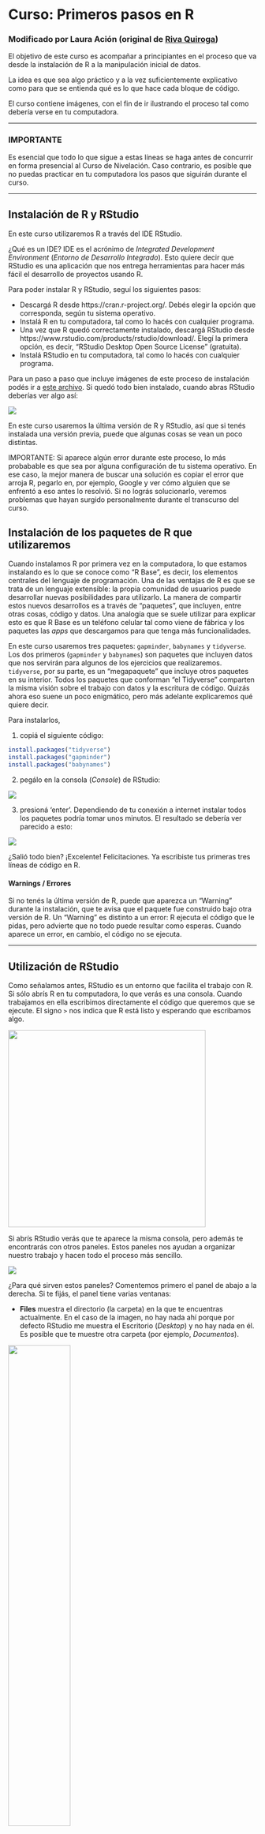 # Curso: Primeros pasos en R

### Modificado por Laura Ación (original de [Riva Quiroga](https://twitter.com/rivaquiroga))

El objetivo de este curso es acompañar a principiantes en el proceso que va desde la instalación de R a la manipulación inicial de datos. 

La idea es que sea algo práctico y a la vez suficientemente explicativo como para que se entienda qué es lo que hace cada bloque de código.

El curso contiene imágenes, con el fin de ir ilustrando el proceso tal como debería verse en tu computadora.

_________

### IMPORTANTE
Es esencial que todo lo que sigue a estas líneas se haga antes de concurrir en forma presencial al Curso de Nivelación. Caso contrario, es posible que no puedas practicar en tu computadora los pasos que siguirán durante el curso.

_________

## Instalación de R y RStudio

En este curso utilizaremos R a través del IDE RStudio. 

¿Qué es un IDE? IDE es el acrónimo de *Integrated Development Environment* (*Entorno de Desarrollo Integrado*). Esto quiere decir que RStudio es una aplicación que nos entrega herramientas para hacer más fácil el desarrollo de proyectos usando R.

Para poder instalar R y RStudio, seguí los siguientes pasos:

- Descargá R desde https://cran.r-project.org/. Debés elegir la opción que corresponda, según tu sistema operativo.
- Instalá R en tu computadora, tal como lo hacés con cualquier programa. 
- Una vez que R quedó correctamente instalado, descargá RStudio desde https://www.rstudio.com/products/rstudio/download/. Elegí la primera opción, es decir, "RStudio Desktop Open Source License" (gratuita). 
- Instalá RStudio en tu computadora, tal como lo hacés con cualquier programa. 

Para un paso a paso que incluye imágenes de este proceso de instalación podés ir a [este archivo](https://github.com/lauracion/R_Curso_de_Nivelacion/blob/master/Instalacion_R_RStudio.pdf). 
Si quedó todo bien instalado, cuando abras RStudio deberías ver algo así:

![](https://github.com/lauracion/R_Curso_de_Nivelacion/blob/master/images/rstudio.png)

En este curso usaremos la última versión de R y RStudio, así que si tenés instalada una versión previa, puede que algunas cosas se vean un poco distintas.

IMPORTANTE: Si aparece algún error durante este proceso, lo más probabable es que sea por alguna configuración de tu sistema operativo. En ese caso, la mejor manera de buscar una solución es copiar el error que arroja R, pegarlo en, por ejemplo, Google y ver cómo alguien que se enfrentó a eso antes lo resolvió. Si no lográs solucionarlo, veremos problemas que hayan surgido personalmente durante el transcurso del curso.

## Instalación de los paquetes de R que utilizaremos

Cuando instalamos R por primera vez en la computadora, lo que estamos instalando es lo que se conoce como "R Base", es decir, los elementos centrales del lenguaje de programación. Una de las ventajas de R es que se trata de un lenguaje extensible: la propia comunidad de usuarios puede desarrollar nuevas posibilidades para utilizarlo. La manera de compartir estos nuevos desarrollos es a través de "paquetes", que incluyen, entre otras cosas, código y datos. Una analogía que se suele utilizar para explicar esto es que R Base es un teléfono celular tal como viene de fábrica y los paquetes las _apps_ que descargamos para que tenga más funcionalidades. 

En este curso usaremos tres paquetes: `gapminder`, `babynames` y `tidyverse`. Los dos primeros (`gapminder` y `babynames`) son paquetes que incluyen datos que nos servirán para algunos de los ejercicios que realizaremos. `tidyverse`, por su parte, es un "megapaquete" que incluye otros paquetes en su interior. Todos los paquetes que conforman "el Tidyverse" comparten la misma visión sobre el trabajo con datos y la escritura de código. Quizás ahora eso suene un poco enigmático, pero más adelante explicaremos qué quiere decir. 

Para instalarlos, 

1. copiá el siguiente código:

```r
install.packages("tidyverse")
install.packages("gapminder")
install.packages("babynames")
```

2. pegálo en la consola (_Console_) de RStudio:

![](https://github.com/lauracion/R_Curso_de_Nivelacion/blob/master/images/install.packages.png)

3. presioná 'enter'. 
Dependiendo de tu conexión a internet instalar todos los paquetes podría tomar unos minutos. El resultado se debería ver parecido a esto:

![](https://github.com/lauracion/R_Curso_de_Nivelacion/blob/master/images/paquetes_instalados.png)

¿Salió todo bien? ¡Excelente! Felicitaciones. Ya escribiste tus primeras tres líneas de código en R.

#### Warnings / Errores
Si no tenés la última versión de R, puede que aparezca un "Warning" durante la instalación, que te avisa que el paquete fue construido bajo otra versión de R. Un "Warning" es distinto a un error: R ejecuta el código que le pidas, pero advierte que no todo puede resultar como esperas. Cuando aparece un error, en cambio, el código no se ejecuta. 

_________


## Utilización de RStudio

Como señalamos antes, RStudio es un entorno que facilita el trabajo con R. Si sólo abrís R en tu computadora, lo que verás es una consola. Cuando trabajamos en ella escribimos directamente el código que queremos que se ejecute. El signo `>` nos indica que R está listo y esperando que escribamos algo.

<a href="url"><img src="https://github.com/lauracion/R_Curso_de_Nivelacion/blob/master/images/r_consola.png" align="center" height="400"></a>

Si abrís RStudio verás que te aparece la misma consola, pero además te encontrarás con otros paneles. Estos paneles nos ayudan a organizar nuestro trabajo y hacen todo el proceso más sencillo. 

![](https://github.com/lauracion/R_Curso_de_Nivelacion/blob/master/images/rstudio.png)

¿Para qué sirven estos paneles? Comentemos primero el panel de abajo a la derecha. Si te fijás, el panel tiene varias ventanas: 

* __Files__ muestra el directorio (la carpeta) en la que te encuentras actualmente. En el caso de la imagen, no hay nada ahí porque por defecto RStudio me muestra el Escritorio (_Desktop_) y no hay nada en él. Es posible que te muestre otra carpeta (por ejemplo, _Documentos_). 

<a href="url"><img src="https://github.com/lauracion/R_Curso_de_Nivelacion/blob/master/images/rstudio_files.png" align="center" width="50%"></a>

* __Plots__ es el lugar donde aparecerán los gráficos que crees. No hicimos ninguno por ahora, así que este panel también está vacío. 

<a href="url"><img src="https://github.com/lauracion/R_Curso_de_Nivelacion/blob/master/images/rstudio_plots.png" align="center" width="50%"></a>

* __Packages__ muestra la lista de paquetes que tenés instalados en tu computadora. Si recorrés el panel verás que algunos tienen una marca a la izquierda. Eso quiere decir que el paquete está activo en ese momento (ya veremos cómo activar los paquetes que usaremos). Sólo los paquetes vinculados a R base se activan al abrir RStudio. 

<a href="url"><img src="https://github.com/lauracion/R_Curso_de_Nivelacion/blob/master/images/rstudio_packages.png" align="center" width="50%"></a>

* __Help__, como su nombre lo indica, es la pestaña en la que podemos encontrar ayuda. Si buscamos el nombre de un paquete o de una función, RStudio nos remitirá a la documentación asociada. 

<a href="url"><img src="https://github.com/lauracion/R_Curso_de_Nivelacion/blob/master/images/rstudio_help.png" align="center" width="50%"></a>

* __Viewer__ es el panel para ver contenido web generado por algún paquete de R (gráficos para la web o aplicaciones interactivas - sí, leiste bien, con RStudio se pueden hacer aplicaciones interactivas). Por el momento no lo utilizaremos. 

El panel de arriba a la derecha, por su parte, contiene el historial de funciones que ejecutamos (_History_). ¿Qué dice tu _History_? 

La opción para generar conexiones a bases de datos externas (_Connections_) y el _Environment_. Este último panel es muy importante y entender lo que nos muestra es fundamental para comprender cómo funciona R. 

<a href="url"><img src="https://github.com/lauracion/R_Curso_de_Nivelacion/blob/master/images/rstudio_globalenvironment.png" align="center" width="50%"></a>

Por ahora está vacío porque no hemos creado ninguna variable ni ningún otro objeto, pero cuando creemos alguno es aquí donde aparecerá. Volveremos a hablar sobre este panel cuando comenzemos a trabajar con datos. 

Hay un cuarto panel (que probablemente todavía no te aparece)  y que es el que utilizamos para escribir el código que queremos que R ejecute, es decir, el panel para nuestro _script_ (o secuencia de comandos). Para crear un nuevo script podemos:
* ir a File > New File > R Script
* ocupar el atajo de teclado `comando` + `shift` + `n` (Mac) o `control` + `shift` + `n` (Linux / Windows)
* o seleccionar la opción desde la barra superior de la ventana:

<a href="url"><img src="https://github.com/lauracion/R_Curso_de_Nivelacion/blob/master/images/nuevo_script.png" align="center" width="60%"></a>

¡Ahora ya están los cuatro paneles!

### Creación de un proyecto 

Una de las ventajas de RStudio es que permite crear "proyectos". Un proyecto es un espacio o contexto de trabajo asociado a una carpeta en particular, en la que se guardan nuestro(s) script(s), archivos de datos, etc. Cuando creamos un proyecto en RStudio, se crea un tipo especial de archivo que termina en .Rproj. Este archivo vincula todo lo que se encuentra dentro de esa carpeta. 

¿Por qué esto es útil? Si parte de nuestro script, por ejemplo, implica abrir un archivo que está en la carpeta de nuestro proyecto, no necesito indicar en mi código dónde se encuentra ese archivo en mi computadora. Lo que hará RStudio será buscarlo en el entorno/carpeta del proyecto. Si movemos la carpeta a otro lugar de nuestra computadora o la compartimos con otra persona, nuestro código seguirá funcionando, ya que el archivo .Rproj mantendrá todo unido. 

Si no creara un proyecto, tendría que indicar al inicio de mi script cuál es la ruta de la carpeta que ocuparé como espacio de trabajo. El problema de esa opción es que si muevo la carpeta o le cambio el nombre, tendría que volver a escribir la ruta para que todo funcione. Al crear un proyecto eso deja de ser una preocupación. 

Cuando uno no usa proyectos, es común ver que los scripts comienzan con la función `setwd("[ruta al directorio donde se encuentra el script]")`. Por ejemplo `setwd("C:\Laura\Stats")`.  Esta es una costumbre arraigada entre muchos expertos de R que usan R desde antes que existiera la posibilidad de usar poryectos dentro de RStudio (e incluso desde antes de que existiera RStudio). La práctica actual recomendada es trabajar usando proyectos.

¿Cómo crear un proyecto? Podés hacerlo desde el menú File > New Proyect. 

<a href="url"><img src="https://github.com/lauracion/R_Curso_de_Nivelacion/blob/master/images/rstudio_newproject1.png" align="center" width="50%"></a>

Lo primero que nos pregunta es si queremos crearlo en una carpeta nueva o en una ya existente. Elegiremos esta vez una carpeta nueva, así que seleccionaremos _New Directory_. 

<a href="url"><img src="https://github.com/lauracion/R_Curso_de_Nivelacion/blob/master/images/rstudio_newproject2.png" align="center" width="50%"></a>

La siguiente pregunta es qué tipo de proyecto queremos crear. En esta ocasión, elegiremos la primera: _New Project_.

<a href="url"><img src="https://github.com/lauracion/R_Curso_de_Nivelacion/blob/master/images/rstudio_newproject3.png" align="center" width="50%"></a>

Finalmente, le damos un nombre al proyecto y decidimos en qué parte de nuestra computadora queremos que viva la carpeta que lo contiene. 

<a href="url"><img src="https://github.com/lauracion/R_Curso_de_Nivelacion/blob/master/images/rstudio_newproject4.png" align="center" width="50%"></a>

Luego de apretar _Create Project_, RStudio se reinicia y se producen algunos cambios. El panel _Files_ (abajo a la derecha) ahora nos muestra la carpeta de nuestro proyecto y el único archivo que hay en ella por ahora. Ese es el archivo "mágico" que mantiene unido todo lo que hay dentro de la carpeta. 

<a href="url"><img src="https://github.com/lauracion/R_Curso_de_Nivelacion/blob/master/images/rstudio_rproj.png" align="center" width="50%"></a>

Otro cambio que ocurre es que en la barra superior aparece ahora la ruta de la carpeta de nuestro proyecto. 

<a href="url"><img src="https://github.com/lauracion/R_Curso_de_Nivelacion/blob/master/images/rstudio_barraproyecto.png" align="center" width="100%"></a>

Cuando cerremos RStudio y queramos volver a trabajar en este proyecto, bastará con ir al directorio que creamos para el proyecto y abrir el archivo .Rproj. 

Esto último es _enormemente_ útil. RStudio ejecuta sesiones independientes de R para cada proyecto. Es decir, si tuvieras otro proyecto abierto te aparecería otro ícono, con su respectivo nombre. Esto nos permite trabajar en dos proyectos en paralelo sin que se nos mezclen los objetos y variables del entorno, el código, los archivos, etc. Cada cosa en su lugar facilita que cometamos muchos menos errores.

Ya tenemos todo listo para empezar a trabajar con datos.

## Cargar los paquetes necesarios

Si completaste los pasos de preparación que se habían recomendado antes de venir hoy, ya tenés instalados los paquetes que usarás en el curso. Cada vez que instalamos un paquete queda en nuestra computadora. Podemos chequear eso revisando el panel "Packages" abajo a la derecha. Sin embargo, que los hayamos instalado no quiere decir que estén listos para ser usados. Tenemos que decirle explícitamente a R qué paquetes queremos usar en cada sesión (no tiene sentido tener activos paquetes que no estamos utilizando).

La función para llamar o activar un paquete es `library(nombre_del_paquete)`, así que escribiremos eso al inicio de nuestro script. Si no tenés un script abierto, simplemente seguí los pasos comentados más arriba (File > New File > R Script).

RStudio trata de hacernos la vida más simple, así que cuando empezamos a escribir se despliega un menú con posibles opciones que indican el nombre de la función y el paquete al que está asociada (en este caso, es una función de R `{base}`). Lo que aparece en amarillo es la estructura de la función, algo sobre lo que hablaremos más adelante.

<a href="url"><img src="https://github.com/lauracion/R_Curso_de_Nivelacion/blob/master/images/sugerencia_funcion.png" align="center" width="50%"></a>

Lo mismo ocurre cuando empezamos a escribir el nombre del paquete. RStudio nos va ofreciendo sugerencias a partir de los paquetes que tenemos instalados: 

<a href="url"><img src="https://github.com/lauracion/R_Curso_de_Nivelacion/blob/master/images/sugerencia_argumento.png" align="center" width="50%"></a>


Todavía no hemos "ejecutado" el código, así que no pasó nada. Como todo en R, hay varias opciones para hacer esto. Si hacemos clic en el botón _Run_ que está en la barra del script, se ejecutará la línea de código en la que está actualmente el cursor y éste se moverá automáticamente a la siguiente línea. Es decir, si ponemos el cursor en la línea en la que llamamos por primera vez la función `library` y hacemos clic tres veces, se ejecutarán las tres líneas. 

<a href="url"><img src="https://github.com/lauracion/R_Curso_de_Nivelacion/blob/master/images/ejecutar_codigo.png" align="center" width="50%"></a>

Eso mismo podemos hacerlo usando el atajo de teclado `ctrl` + `enter` (si estás en Linux o Windows) o `comando` + `enter` si estás en Mac. 

Cuando queremos ejecutar más de una línea de código, lo que podemos hacer es seleccionar todo el fragmento y hacer clic sobre Run o usar el atajo del teclado. 

<a href="url"><img src="https://github.com/lauracion/R_Curso_de_Nivelacion/blob/master/images/seleccion_para_ejecutar_png.png" align="center" width="50%"></a>


¡Ejecutemos el código y veamos qué pasa!


<a href="url"><img src="https://github.com/lauracion/R_Curso_de_Nivelacion/blob/master/images/codigo_ejecutado.png" align="center" width="50%"></a>

Cuando ejecutamos el código de nuestro script, éste pasa a la consola. En el caso del primer paquete (`tidyverse`), la consola nos da dos avisos. El primero, cuáles son todos los paquetes que estamos cargando al cargar el `tidyverse`. Como comentamos antes, este es un megapaquete que incluye otros paquetes en su interior. Al llamarlos a través de `library(tidyverse)` se activan 8 paquetes (pese a que el Tidyverse incluye más). Eso es lo que nos está avisando R en la consola. El otro aviso es de un "Conflicto". Nos dice que las funciones `filter()`y `lag()` del paquete `dplyr` tienen el mismo nombre que funciones del paquete `stats` (que es parte de R base). Como cargamos `dplyr`después (al instalar `tidyverse`), lo que R nos avisa es que son las funciones de este último paquete las que van a prevalecer por sobre las del paquete `stats`.

__IMPORTANTE__: Lo que hicimos recién fue cargar los paquetes __para esta sesión__ de R que estamos ejecutando actualmente. Si en algún momento cerraras el programa y retomaras este tutorial en otro momento, tendrías que volver a ejecutar estas líneas. 

### Buenas prácticas

En este punto es importante sugerir dos buenas prácticas. 

La primera, es hacer lo que ya hicimos: llamar todos los paquetes que usaremos al inicio de nuestro script. De este modo, cuando volvemos a trabajar con él más adelante (u otra persona quiera ejecutarlo) queda claro desde el principio qué paquetes se utilizan (y sería necesario descargar usando `install.packages`, en caso de no tenerlos). 

Obviamente, cuando comenzamos a escribir un script no siempre sabemos cuáles son todos los paquetes que necesitaremos. Por eso, si en la mitad del proceso decido usar un nuevo paquete, la buena práctica sería volver a las primeras líneas del script y agregarlo. 

La segunda buena práctica es comentar nuestro script. En R podemos agregar comentarios anteponiendo un `#` a la línea que contenga un comentario. En una línea de nuestro script, todo lo que está después de un `#` no se ejecuta como código a apretar el botón _Run_. 

¿Por qué es importante comentar nuestro script? Porque así podemos recordar qué es lo que un determinado fragmento de código hace, o podemos dejar registro de por qué realizamos algo de una determinada manera. Esto es muy útil para que nuestro futuro yo (o las personas con las que compartiremos nuestro script) entiendan lo que hicimos. 

<a href="url"><img src="https://github.com/lauracion/R_Curso_de_Nivelacion/blob/master/images/comentarios.png" align="center" width="35%"></a>

¡Los comentarios también son muy útiles cuando estamos aprendiendo! Probablemente en el futuro ya no necesites indicar que `library()` sirve para cargar paquetes, pero por ahora es una buena manera de ir registrando qué es lo que hace cada función.

También es útil agregar al inicio de nuestro script una descripción de su objetivo o del contexto en que lo escribimos: 

<a href="url"><img src="https://github.com/lauracion/R_Curso_de_Nivelacion/blob/master/images/comentario_inicio_script.png" align="center" width="60%"></a>

Si te fijás, nuestro script aún dice Untitled1. Antes de seguir, es importante que lo guardemos. Y lo podés hacer como en cualquier otro programa: con `Control/Comando` + `S`. RStudio te ofrecerá por defecto guardarlo en la carpeta de tu proyecto. Cuando ya esté guardado, te aparecerá en la pestaña _Files_.  

<a href="url"><img src="https://github.com/lauracion/R_Curso_de_Nivelacion/blob/master/images/guardar_script.png" align="center" width="75%"></a>

Es recomendable aprender a usar atajos del teclado como `Control + S` porque son más rápidos que usar el mouse y apretar botones. Ahorran mucho tiempo en el largo plazo.


## Una mirada inicial a los datos

`babynames` es un paquete que contiene datos sobre nombres registrados en Estados Unidos entre los años 1880 y 2015. El "objeto" que contiene los datos dentro del paquete se llama también `babynames`. En R, podemos ver un objeto simplemente ejecutándolo. Es decir, escribimos el nombre del objeto y ejecutamos el código. 

<a href="url"><img src="https://github.com/lauracion/R_Curso_de_Nivelacion/blob/master/images/ejecutar_babynames.png" width="60%"></a>

De ahora en adelante, en vez de mostrarte una imagen del script, el código que haya que ir ejecutando en el curso aparecerá en un recuadro, así:

```r
babynames
```
En la consola, veremos las primeras líneas de este objeto que contiene datos:

<a href="url"><img src="https://github.com/lauracion/R_Curso_de_Nivelacion/blob/master/images/objeto_babynames.png" width="70%"></a>

¿Dónde está este objeto? No lo vemos en nuestro Global Environment porque no lo hemos creado nosotros. Sin embargo, a través de ese panel podemos acceder al "environment" de todos los paquetes activos. En el de `babynames` lo encontraremos: 

<a href="url"><img src="https://github.com/lauracion/R_Curso_de_Nivelacion/blob/master/images/entorno_babynames.png" width="40%"></a>

En este caso, el objeto `babynames` es una `tibble`, que es un tipo particular de conjunto de datos. No nos detendremos aún en los tipos de objetos que existen en R; lo importante por ahora es saber que R nos muestra en la consola las primeras diez filas de una "tibble" para que nos hagamos una idea de lo que contiene (y no las casi dos millones de filas que tiene este objeto en particular). 

Si quisiéramos tener una visión general de los datos, hay una función que resulta muy útil para esto, ya que nos los muestra en una pestaña distinta: `View()`. 

``` r
View(babynames)
```
Si ejecutás ese código, una nueva pestaña se abrirá y te mostrará todos los datos en un formato tipo planilla (casi como un Excell), que podés recorrer, filtrar y ordenar, pero no editar. Esto es muy importante para mantener la buena calidad de los datos.

<a href="url"><img src="https://github.com/lauracion/R_Curso_de_Nivelacion/blob/master/images/babynames.png" width="100%"></a>


Existen otras funciones útiles para darle una primera mirada a nuestros datos: `head()` y `tail()`. Como su nombre lo indica, lo que hacen es mostrarnos las primeras y las últimas líneas de nuestros datos, respectivamente. 

``` r
head(babynames)
```
<a href="url"><img src="https://github.com/lauracion/R_Curso_de_Nivelacion/blob/master/images/head_babynames.png" width="75%"></a>

``` r
tail(babynames)
```

<a href="url"><img src="https://github.com/lauracion/R_Curso_de_Nivelacion/blob/master/images/tail_babynames.png" width="75%"></a>


Las funciones `tail` y `head` resultan muy útiles para chequear si nuestros datos están completos, ya que nos permiten mirar sus extremos.

Si queremos conocer la estructura de nuestro conjunto de datos, es decir, conocer la cantidad de observaciones, de variables y de qué tipo son, podemos utilizar  `str()`.

```r
str(babynames)
```

<a href="url"><img src="https://github.com/lauracion/R_Curso_de_Nivelacion/blob/master/images/str_babynames.png" width="75%"></a>


### Algo más sobre las funciones

Hasta el momento usamos funciones en las que indicamos un solo "argumento" dentro del paréntesis: el nombre del objeto que queremos ver. Sin embargo, todas estas funciones tienen más argumentos. Lo que ocurre es que hemos utilizado los valores que vienen por defecto (por ejemplo, salvo que indiquemos algo distinto, `head()` y `tail()` solo nos mostrarán 6 filas). 

Si queremos conocer cuáles son los otros argumentos que acepta una determinada función, podemos buscarla en el panel _Help_ o directamente tecleando en la consola: `?función`, por ejemplo:

```r
?tail
```
Si leemos la ayuda podemos enterarnos que `tail` permite definir la cantidad de filas que se muestran como segundo argumento de la función. Si en vez de las 6 líneas por defecto quiero que me aparezcan 10, tendría que indicarlo así:

```r
tail(babynames, n = 10)
```

<a href="url"><img src="https://github.com/lauracion/R_Curso_de_Nivelacion/blob/master/images/tail_babynames_n10.png" align="center" width="75%"></a>


Es importante tener en cuenta que las funciones leen sus argumentos en orden, por lo que si en la ayuda vemos que el segundo argumento de `tail` es `n =`, podríamos solo escribir el número de líneas que queremos, es decir, así:

```r
tail(babynames, 10)
```
<a href="url"><img src="https://github.com/lauracion/R_Curso_de_Nivelacion/blob/master/images/tail_babynames_10.png" align="center" width="75%"></a>


¡El resultado es el mismo! 
Puedo poner los argumentos en otro orden sólo si indico explícitamente a qué argumento corresponde cada uno. Es decir, esto funciona:

```r
tail(n = 10, x = babynames)
```

¿Y esto, funcionará? Probá ejecutando el código para que ver lo que ocurre:
```r
tail(10, babynames)
```

### Intepretar errores

Un error que es muy habitual cometer en R es escribir mal el nombre de un objeto o de una función. Como R distingue entre mayúsculas y minúsculas, `babynames` no es lo mismo que `Babynames`. De hecho, si tratamos de utilizar este último nombre R nos arrojará un error: `Error: object 'Babynames' not found`. 

Cuando te aparezca este tipo de error, revisá si el nombre del objeto o de la función que querés usar está bien escrito. Este error también aparece cuando cargamos el paquete en que se encuentra un determinado objeto o función usando `library(paquete)`. 

Como uno casi nunca es la primera persona que enfrentó un error, la manera más rápida de buscar ayuda es copiar el error, pegarlo en Google y ver cómo alguien ya recibió ayuda para resolverlo.

## Exploración y manipulación de los datos

Ahora que ya dimos una mirada inicial al conjunto de datos con el que estamos trabajando, podemos empezar a explorarlo y responder preguntas. Por ejemplo, mientras esperamos el estreno de la última temporada de Game of Thrones, podríamos querer saber a cuántas personas le han puesto el nombre de una de sus protagonistas: "Daenerys". Para eso podemos utilizar el siguiente código:

```r
babynames %>% 
    filter(name == "Daenerys")
```

¿Qué hace este código? Con él le estamos diciendo a R que :
* tome el objeto `babynames` 
* luego (` %>% `) 
* que filtre (`filter`) los nombres (`name`) que sean iguales `==` a `Daenerys`. 

Por convención, después de ` %>% ` nos saltamos una línea (sin ella el código igual funciona). Se hace así para que sea más fácil de leer (por ahora no se nota mucho la diferencia, porque el bloque de código es pequeño). 

Si lo ejecutamos, podemos ver el siguiente resultado:

<a href="url"><img src="https://github.com/lauracion/R_Curso_de_Nivelacion/blob/master/images/filter_daenerys.png" align="center" width="75%"></a>

¡Las primeras Daenerys aparecen en 2012! 

¿Por qué usamos `==` y no `=`? Usamos `==` porque lo que le estamos pidiendo a R es que busque los casos en los que el valor de la variable `name` sea igual a "Daenerys". En R (y en otros lenguajes de programación) el signo `=` se utiliza para asignar valores (¡lo haremos más adelante!).

Una de las ventajas de algunos paquetes de R (como los del Tidyverse) es que tratan de que los mensajes de error sean informativos. Prueba ejecutar el código anterior cometiendo el error de usar `=` en vez de `==`:

```r
babynames %>% 
    filter(name = "Daenerys")
```
¿Qué dice el mensaje de error?

No solo nos indica cuál es el problema, sino que también nos da una sugerencia para resolverlo.

Podemos seguir usando ese mismo código de filtrado para buscar otros nombres. Sólo tenemos que cambiar el valor que queremos que tenga la variable `name`. Busquemos otros personajes de Game of Thrones:

```r
babynames %>% 
    filter(name == "Sansa")
```

<a href="url"><img src="https://github.com/lauracion/R_Curso_de_Nivelacion/blob/master/images/sansas.png" align="center" width="50%"></a>

Al parecer Sansa no ha sido un nombre tan popular como Daenerys. Al menos no hasta 2015. ¿Y Arya?

```r
babynames %>% 
    filter(name == "Arya")
```
<a href="url"><img src="https://github.com/lauracion/R_Curso_de_Nivelacion/blob/master/images/filter_arya.png" align="center" width="60%"></a>

¡Hay muchas más Aryas! Y aparecen antes (o sea, por influencia del libro y no de la serie, como en los otros dos casos). Hay tantas Aryas que no alcanzan a imprimirse en la consola. ¿Cómo podríamos saber cuántas hay en total? En la siguiente sección lo veremos.

### Cómo resumir datos y un poco más acerca del operador ` %>% `

Antes de responder la pregunta que planteamos en la sección anterior, hablemos un poco del símbolo ` %>% `. ¿Qué es ` %>% `? Este símbolo se llama _pipe_ (_tubo_ en inglés) y en el código lo podemos leer como "luego" o "a continuación". El atajo del teclado para realizarlo es `control` + `shift` + `m` (Linux / Windows) o `comando` + `shift` + `m` (Mac.)

`%>%`es un operador que nos permite encadenar las acciones que queremos aplicar en un objeto (en este caso, `babynames`). Por ejemplo, si quisiéramos saber a cuántas personas se llaman Arya, podríamos agregar otra función al código que estábamos usando que sume todos los valores de la columna `n` (la que tiene la cantidad de nombres por año). La función que nos sirve para eso es `summarize` (o `summarise`; R acepta inglés norteamericano o británico). Como su nombre lo indica, lo que hace `summarize` es resumir información, según el criterio que le entreguemos. Veamos cómo funciona:

```r
babynames %>% 
    filter(name == "Arya") %>% 
    summarize(sum(n))
```
Con este código le estamos diciendo a R que :

* tome el objeto `babynames` 
* luego (` %>% `) 
* que filtre los nombres que sean iguales a Arya (`filter == "Arya"`)
* luego (` %>% `)
* que resuma (`summarize`) la siguiente información:
* la suma (`sum`) de los valores de la columna `n`. 

¿Qué pasa si ejecutamos este código? ¡8866 Aryas!

Para que quede más claro por qué decimos que `summarize` resume, agreguemos otros criterios: que nos dé el promedio de Aryas por año (`mean`) y en qué año se usó por primera vez (`first`).

```r
babynames %>% 
    filter(name == "Arya") %>% 
    summarize(sum(n), mean(n), first(year))
```
<a href="url"><img src="https://github.com/lauracion/R_Curso_de_Nivelacion/blob/master/images/summarize_arya.png" align="center" width="75%"></a>

Lo que hizo `summarize` fue resumir toda la información que le pedimos en una tabla (un nuevo `tibble` u objeto de datos que incluye los tres estadísticos que pedimos). 

Es probable que la cantidad de decimales que te aparece sea distinta. Depende de la configuración de cada equipo.

### Distintos tipos de sintaxis

Más arriba comentamos que el Tidyverse era un conjunto de paquetes que compartía un mismo enfoque de trabajo con los datos. Una de las características de este enfoque se relaciona con la forma de escribir el código, es decir, con su _sintaxis_. 

La sintaxis de los paquetes del Tidyverse utiliza el operador ` %>% ` que vimos más arriba. El pipe permite organizar el código de modo que lo leamos de arriba hacia abajo y de izquierda a derecha (la orientación que suele tener nuestra lectura). 

Hagamos una comparación entre la sintaxis del Tidyverse y la sintaxis de R base. Si quisiéramos contar la cantidad de Aryas usando la sintaxis propia del Tidyverse, lo haríamos así:

```r
babynames %>% 
    filter(name == "Arya") %>% 
    summarize(sum(n))
```

Si hiciéramos lo mismo usando la sintaxis "tradicional" (la de R base) nuestro código se vería así:

```r
sum(babynames$n[babynames$name == "Arya"])
```

Ambos códigos hacen exactamente lo mismo y llegan al mismo resultado: 8866. Probá ejecutándolo. 

La diferencia es que el primero que escribimos (usando ` %>% `) "desempaqueta" las acciones, lo que lo hace más intuitivo de leer. En el caso del segundo, tenemos que leer de adentro hacia afuera para comprender la secuencia de acciones realizadas sobre los datos. Además, para facilitar la comprensión, los paquetes del Tidyverse suelen tener nombres de funciones que resultan transparentes (aunque están en inglés, claro). 

Existe algunos tipos de análisis estadísticos para los que no es posible aplicar la sintaxis del Tidyverse, tipos de datos con los que no es compatible o situaciones en las que, por un tema de procesamiento (muchos datos), resulta mejor usar la sintaxis de R base (u otras como las de `data.table`). La buena noticia es que con el tiempo y uso, uno se va acostumbrando a esa manera de escribir el código. 

De todos modos, para la mayoría de las operaciones de importación, limpieza, exploración y manipulación de datos rectangulares podemos utilizar la sintaxis del Tidyverse sin problema.

Muy pocas personas "hablan" R tan bien como para escribirlo fluídamente. La mayoría de los mortales solemos buscar en Google cómo hacer la mayoría de lo que queremos hacer. Es muy común copiar, pegar y modificar código de otros usuarios. Afortunadamente, la comunidad de usuarios de R es muy prolífica. De hecho, es posible encontrar formas de escribir R en varias sintaxis. Si uno está trabajando usando el Tidyverse, conviene agregar la palabra Tidyverse en la búsqueda para obtener resultados que sigan esa sintaxis.

### Creación de objetos

Hasta el momento hemos realizado una serie de acciones sobre el objeto `babynames`: hemos filtrado información y hemos hecho cálculos en una variable. Sin embargo, el tibble `babynames` no cambió. Si volvés a imprimir en la consola el contenido de ese objeto, tendrás los mismos resultados que al principio.

```r
babynames
```
<a href="url"><img src="https://github.com/lauracion/R_Curso_de_Nivelacion/blob/master/images/objeto_babynames.png" width="70%"></a>

Imaginá que nos interesa guardar los datos sobre la cantidad de Aryas porque seguiremos trabajando sólo con ellos y el resto no nos interesa. Para no tener que filtrar cada vez que los queramos usar, conviene crear un nuevo objeto. 

En R eso lo hacemos con el símbolo de asignación: `<-`. ¿Cómo funciona? Lo que está a la izquierda del símbolo de asignación es el objeto que queremos crear y lo que está a su derecha es el valor que queremos asignarle. Así:

```r
aryas <- babynames %>% 
    filter(name == "Arya")
```
Este código crea un nuevo objeto llamado `aryas`, cuyo valor contiene lo que resulta de aplicar un filtro a `babynames`. Si ejecutás ese código, no aparecerá nada nuevo en la consola (salvo el código que acabás de ejecutar). Sin embargo, en nuestro _Global Enviroment_ (el panel de arriba a la derecha) aparecerá el objeto que creamos:

<a href="url"><img src="https://github.com/lauracion/R_Curso_de_Nivelacion/blob/master/images/aryas.png" align="center" width="40%"></a>

Ahora podemos llamar a ese objeto tal como hicimos con `babynames`. 

```r
aryas
```
<a href="url"><img src="https://github.com/lauracion/R_Curso_de_Nivelacion/blob/master/images/objeto_aryas.png" align="center" width="70%"></a>

Hacer clic sobre cualquier objeto del _Global Environmet_ es equivalente a aplicar la función `View()`. Hacé la prueba: si hacés clic sobre `aryas`, se abrirá una nueva pestaña en el panel de tu script en el que verás el objeto como una planilla. En la consola, aparecerá automáticamente el código para realizar esa acción `View(aryas)`.

NOTA: el atajo de teclado para escribir `<-` es `alt` + `-`.

## Más funciones para explorar y manipular datos

Trabajemos ahora con el paquete `gapminder`. Este paquete contiene una parte de los datos de Gapminder, una base de datos que incluye información mundial sobre población, expectativa de vida, PBI per cápita y otros. Su autor, Hans Rosling, fue un médico sueco que trabaja en salud global y era una gran orador. [Aquí algunas de sus charlas imperdibles](https://www.ted.com/playlists/474/the_best_hans_rosling_talks_yo).


Podemos dar una mirada inicial a los datos usando las funciones que ya revisamos:

```r
str(gapminder)
head(gapminder)
tail(gapminder)
```
Además, podés buscar ayuda sobre este paquete y así tener más información sobre qué es cada variable:

```r
?gapminder
```

Las variables que incluye son país (`country`), continente (`continent`), año (`year`), expectativa de vida (`lifeExp`), población (`pop`) e ingreso per cápita en dólares (`gdpPercap`). Una función útil para conocer los nombres de las columnas de un conjunto de datos es a través de la función `names()`. 
```r
names(gapminder)
```
<a href="url"><img src="https://github.com/lauracion/R_Curso_de_Nivelacion/blob/master/images/names_gapminder.png" align="center" width="70%"></a>

Otra función muy útil para conocer nuestros datos es `summary()`.
```r
summary(gapminder)
```
<a href="url"><img src="https://github.com/lauracion/R_Curso_de_Nivelacion/blob/master/images/summary.png" align="center" width="80%"></a>

### Filtrar casos

Tal como vimos más arriba, la función `filter` sirve para seleccionar registros (o filas) a partir de un determinado criterio. Al igual que buscamos nombres de personas en `babynames`, acá podemos buscar los datos de algún país: 

```r
gapminder %>% 
    filter(country == "China")
```

<a href="url"><img src="https://github.com/lauracion/R_Curso_de_Nivelacion/blob/master/images/filter_china.png" align="center" width="60%"></a>

¡Es impresionante cómo aumentó el PBI y la expectativa de vida en China en el último medio siglo!  

La función `filter` admite más de un criterio de filtrado. Por ejemplo, si quisiéramos saber qué países tuvieron un PBI per cápita menor que 1000 dólares durante 2007, podríamos hacerlo así:

```r
gapminder %>% 
    filter(year == 2007, gdpPercap < 1000)
```
Es decir, le estamos pidiendo a R que:

* tome el objeto `gapminder`
* a continuación (` %>% `)
* filtre las filas que cumplan con dos criterios: año `==` 2007 y PBI `<` que 1000 dólares.

La mayoría de los países que tuvieron un PBI tan bajo ese año se encuentran en África: 

<a href="url"><img src="https://github.com/lauracion/R_Curso_de_Nivelacion/blob/master/images/gapminder_2007_PIB.png" align="center" width="60%"></a>


Existe muchas otras formas de crear criterios de filtrado. Veamos un último ejemplos que nos servirá para practicar la creacion de objetos. 

En los ejemplos anteriores sólo consideramos un valor por variable para filtrar (por ejemplo, que país fuera `==` a China). ¿Cómo podríamos hacer una selección que incluya más países?

Imaginá que sólo nos interesan los datos de Sudamérica. La variable `continent` considera a las tres Américas como un único continente, así que no podemos seleccionarlas usando ese valor. 

Lo que podríamos hacer es crear un vector con todos los países de América del Sur que están en `gapminder`. Un vector se puede pensar como una fila de elementos (en este caso el nombre de los países) ordenados uno detrás de otro. Se puede decirle a R que use el vector como criterio de selección, así:

```r
gapminder %>% 
    filter(country %in% 
                c("Argentina", "Bolivia", "Brazil", 
                  "Chile", "Colombia", "Ecuador", 
                  "Paraguay", "Peru", "Uruguay", "Venezuela"))
```
    
Lo que le estamos pidiendo a R es que

* tome el objeto `gapminder`
* luego (` %>% `)
* que filtre las filas en que el valor de la variable/columna `country` se encuentre en (`%in%`) el conjunto de nombres que indicamos a continuación. Esos nombres los agrupamos formando un vector usando la función `c()` (concatenar).

¡Listo!

<a href="url"><img src="https://github.com/lauracion/R_Curso_de_Nivelacion/blob/master/images/gapminder_latam.png" align="center" width="75%"></a>


Recuerda que también podés agregar `View()` al final del código para ver tu selección en una ventana distinta. 

```r
gapminder %>% 
    filter(country %in% 
                c("Argentina", "Bolivia", "Brazil", 
                  "Chile", "Colombia", "Ecuador", 
                  "Paraguay", "Peru", "Uruguay", "Venezuela")) %>% 
    View()
```

Si esta selección de casos nos interesa y tenemos intención de seguir usándola, nos conviene guardarla como un nuevo objeto usando el operador `<-`. Esto permite que no tengamos que volver a escribir un criterio de filtrado tan largo cuando queramos volver a trabajar con esos datos.

```r
gapminder_sudamerica <- gapminder %>% 
    filter(country %in% 
                c("Argentina", "Bolivia", "Brazil", 
                  "Chile", "Colombia", "Ecuador", 
                  "Paraguay", "Peru", "Uruguay", "Venezuela"))
```

Ahora el objeto apareció en nuestro Global Environment. 

<a href="url"><img src="https://github.com/lauracion/R_Curso_de_Nivelacion/blob/master/images/environment_gap_sudamerica.png" align="center" width="50%"></a>


IMPORTANTE: muchas veces agregamos `View()` al final de un bloque de código para ver los datos en una ventana distinta. Es muy importante no incluir esa función cuando creamos un nuevo objeto para que el código haga lo que esperamos. 


#### ¿Y si quisiera guardar esos datos en mi computadora en lugar de en el Global Environment? 

El paquete `readr`, que es parte del Tidyverse, tiene funciones muy útiles para importar y exportar archivos. En este caso, utilizaremos `write_csv()` para guardar en nuestra computadora los datos de Gapminder para Sudamérica. Tenemos dos opciones.

Si ya creamos el objeto, podemos indicar su nombre como primer argumento dentro de la función. El segundo argumento es el nombre que queremos que tenga el archivo creado.

```r
write_csv(gapminder_sudamerica, "gapminder_sudamerica.csv")
```

Al ejecutar el código, aparecerá en la carpeta de nuestro proyecto el nuevo archivo. 

<a href="url"><img src="https://github.com/lauracion/R_Curso_de_Nivelacion/blob/master/images/objeto_gapminder_sudamerica.png" align="center" width="50%"></a>


Otra opción sería incluir la función `write_csv()` al final de nuestro código, es decir, como una siguiente acción en la cadena de comandos que le dimos a R:

```r
gapminder %>% 
    filter(country %in% 
            c("Argentina", "Bolivia", "Brazil", 
              "Chile", "Colombia", "Ecuador", 
              "Paraguay", "Peru", "Uruguay", "Venezuela")) %>%
    write_csv("gapminder_sudamerica.csv")
```
En este último caso, no indicamos el primer argumento, ya que los datos que se deben considerar para guardar el objeto se generan en los pasos previos del código.


### Ordenar los casos

Supongamos que nos interesa conocer la expectativa de vida de América del Norte, Centro y Sur. El último registro que contiene la base es de 2007, así que simplemente podríamos revisar los datos aplicando ese filtro y agregando View al final para mirarlos todos en una nueva pestaña:

```r
gapminder %>% 
    filter(year == 2007, continent == "Americas") %>% 
    View()
```
El problema que tenemos es que los datos aparecen ordenados alfabéticamente, es decir, según la variable `country`. Una manera de resolver esto es indicando explícitamente a partir de qué variable queremos que se ordenen. Para eso, podemos utilizar la función `arrange()`. 

```r
gapminder  %>% 
    filter(year == 2007, continent == "Americas") %>%
    arrange(lifeExp)
```

<a href="url"><img src="https://github.com/lauracion/R_Curso_de_Nivelacion/blob/master/images/arrange_lifeExp.png" align="center" width="80%"></a>


¡Ahora es más fácil mirar los resultados! Podemos ver que, en la región en 2007, Haití, Bolivia y Trinidad y Tobago son los países con menor expectativa de vida. 

Por defecto, `arrange()` organiza los datos de menor a mayor. ¿Y si quisiéramos ver el orden inverso?. En ese caso, tendríamos que indicar que el orden que nos interesa es el descendiente: `desc()`. Explicitamos esto dentro de la función `arrange()`:

```r
gapminder %>% 
    filter(year == 2007, continent == "Americas") %>%
    arrange(desc(lifeExp))
````
<a href="url"><img src="https://github.com/lauracion/R_Curso_de_Nivelacion/blob/master/images/desc_lifeExp.png" align="center" width="80%"></a>

Un error habitual (muy habitual) es que se nos olvide algún paréntesis en nuestro código, sobre todo cuando, como en el caso anterior, comenzamos a agregar una función dentro de otra. Al agregar `desc()` podríamos haber olvidado el paréntesis extra que teníamos que agregar al final y hubiese ocurrido esto en la consola:

<a href="url"><img src="https://github.com/lauracion/R_Curso_de_Nivelacion/blob/master/images/R_espera_mas.png" align="center" width="80%"></a>

En vez del signo `>`, que es el que nos indica que R terminó de ejecutar la acción anterior y que está dispuesto a aceptar nuevos comandos, aparece un `+`. Lo que quiere decir R con esto es que algo falta en el código que acabamos de ejecutar. 
Uno de los aspectos positivos de RStudio es que para que no ocurra esto, tratará de advertirnos sobre este tipo de errores cuando pueda identificarlos. Si hubiéramos olvidado el último paréntesis en nuestro script, RStudio habría hecho esto:

<a href="url"><img src="https://github.com/lauracion/R_Curso_de_Nivelacion/blob/master/images/error_parentesis.png" align="center" width="60%"></a>

Al costado izquierdo de la línea en que identifica el error, habría aparecido una alerta. 

Olvidar un paréntesis o una coma es uno de los errores más habituales, así que es muy útil que RStudio nos ayude a indentificar problemas en nuestro script. 

### Agrupar

Más arriba vimos que la función `summarize()` nos permite crear una tabla que resume información de acuerdo a algún criterio. Por ejemplo, si quisiéramos conocer el promedio de la variable expectativa de vida para el año 2007, podríamos utilizar el siguiente código:

```r
gapminder %>% 
    filter(year == 2007) %>% 
    summarize(mean(lifeExp))
```
El resultado es 67 años. Este dato no es muy informativo respecto de las diferencias que podrían existir por continente. ¿Cómo podríamos desagregar esa información? Para estos casos, la función `group_by()` resulta muy útil:

```r
gapminder %>% 
    filter(year == 2007) %>%
    group_by(continent) %>% 
    summarize(mean(lifeExp))
```
Lo que les estamos pidiendo a R es que:
* tome el objeto `gapminder`, luego (` %>% `)
* que filtre (` filter `) los casos del año 2007, luego (` %>% `)
* que agrupe (` group_by `) los casos de acuerdo a la variable continente, y luego (` %>% `)
* que haga un resumen (` summarize `) de la información que sale de calcular la media de la variable expectativa de vida (` mean(lifeExp) `). 


<a href="url"><img src="https://github.com/lauracion/R_Curso_de_Nivelacion/blob/master/images/group_by.png" align="center" width="80%"></a>

Esto nos permite tener una mejor idea de las diferencias que existen en la expectativa de vida de las distintas regiones: África está muy por debajo de las otras.
 
### Crear nuevas variables

Muchas veces necesitamos agregar a nuestros datos nuevas variables. La función que nos permite hacer eso es `mutate()`. Veamos un ejemplo. 

La variable gdpPercap mide el ingreso per cápita en dólares. ¿Cómo podríamos agregar una variable a nuestros datos que incluya el valor en otra moneda? Una opción sería multiplicar la variable que ya tenemos por el valor actual de conversión de esa moneda. Para hacer esto, utilizaremos la función `mutate`. Al usarla, indicamos el nombre que queremos que tenga la nueva variable y qué valor queremos que tenga. Como lo que queremos es asignar un valor, usaremos `=`: `mutate(nombre_nueva_variable = su_valor)`.

El siguiente es un ejemplo chileno (como la autora original de este tutorial). Filtraremos los datos de Chile, donde el valor de conversión del dólar es, por ejemplo, de 595 pesos. 

```r
gapminder %>% 
    filter(country == "Chile") %>% 
    mutate(PIB_pesos = gdpPercap * 595)
```
Lo que le estamos pidiendo a R es que 

* tome el objeto gapminder, luego
* filtre los casos correspondientes a Chile, luego 
* cree una variable llamada `PIB_pesos`, cuyo valor sea el de la variable `gdpPercap` multiplicado por 595 (el valor del dólar en pesos chilenos).

Con la operación que acabamos de hacer sólo creamos momentáneamente la variable para la sección de datos que filtramos. Para poder guardarla de manera definitiva tendríamos que crear un nuevo objeto que la incluya. Lo llamaremos `gapminder_CL`.

```r
gapminder_CL <- gapminder %>% 
    filter(country == "Chile") %>% 
    mutate(PIB_pesos = gdpPercap * 595)
```

### Graficando los datos

Una parte importante del análisis de datos es visualizarlos en distintos gráficos. Con cualquiera de los objetos que contienen datos podríamos hacer gráficos usando el paquete `ggplot2` dentro del Tidyverse. 

`ggplot` propone una gramática de gráficos que se construyen por capas. Para hacer un gráfico usando `ggplot` tenemos que indicar cuáles son los datos, qué tipo de gráfico vamos a usar y cómo se van 'mapear' las variables (eje x e y, en este caso).

```r
ggplot(data = gapminder_CL) + 
    geom_line(mapping = aes(x = year, y = gdpPercap))
```

Vas a ver que este gráfico aparece en _Plots_ en la ventana de abajo a la derecha de RStudio.

En este caso, el signo `+` su usa para agregar capas a nuestro gráfico. `ggplot()` sólo establece un sistema de coordenadas sobre el cual se agrega el gráfico propiamente dicho. 

Es muy importante que el signo `+` esté en la misma línea de la función que lo antecede para que el código funcione.

Probá ver lo que sucede cuando ejecutás:

```r
ggplot(data = gapminder_CL) 
    + geom_line(mapping = aes(x = year, y = gdpPercap))
```

Tanto `ggplot` como `geom_line` son funciones y, como tales, si se respeta el orden de los argumentos, se puede simplificar el código de la siguiente forma:

```r
ggplot(gapminder_CL) +
    geom_line(aes(year, gdpPercap))
```

Como explicábamos para `head` antes, `ggplot` esperará que lo primero que se indique sean los datos. Por su parte, `geom_line` espera que el primer y segundo argumento sean las variables del eje x e y, respectivamente. Nuevamente, siempre que se respete el orden de los argumentos, se puede simplificar el código.

La función `ggplot` también puede incluirse dentro del código que utilizamos para filtrar la base de datos. Es decir, no tenemos por qué crear un objeto distinto con los datos de Chile para poder graficar sólo esos datos. 

```r
gapminder %>% 
    filter(country == "Chile") %>% 
    ggplot() + geom_line(aes(year, gdpPercap))
``` 
    
La única diferencia es que en `ggplot` no es necesario indicar cuáles son los datos porque ya que lo indicamos al principio del código.


### Cambiar el nombre de una variable

Más arriba creamos un nuevo objeto filtrando los casos sudamericanos. Si seguís en la misma sesión, el objeto `gapminder_sudamerica` debería estar aún en tu Global Environment. Si no, podés volver a ejecutar el código con que lo creamos o, si guardaste el archivo csv, podés cargarlo usando la función inversa a `write_csv()`: `read_csv()`.

Los archivos que guardan datos en formato de texto plano y cuyas columnas se separan por comas son del tipo "separados por coma" y suelen terminar en `.csv` (abreviatura de comma separated values). 

Probemos usar `read_csv()`. Cerremos RStudio. Luego, desde el directorio donde armamos el proyecto, volvamos a abrir este proyecto haciendo clic en el archivo .Rproj. Ejecutemos las líneas de código que comienzan con `library` para cargar los paquetes con los que estábamos trabajando nuevamente. Si quisiéramos importar el archivo `gapminder_sudamerica.csv` para recuperar lo que hicimos en la sesión anterior bataría con ejecutar:

```r
gapminder_sudamerica <- read_csv("gapminder_sudamerica.csv")
```
Lo que le estamos pidiendo a R con esta función es que 

* al objeto llamado `gapminder_sudamerica`
* le asigne como valor (`<-`)
* los datos incluidos en el csv `gapminder_sudamerica.csv`

(NOTA: Si ejecutás este código y ya tenés un objeto llamada `gapminder_sudamerica` en tu Global Environmet, lo que hará R será sobreescribirlo).

Esa es la forma de importar datos en R. Le pedimos que lea un archivo y asigne los datos que ahí encuentre a un objeto en nuestro entorno de trabajo. Lo más importante a tener en cuenta es que al importar esos datos __el archivo original no se modifica__. Es decir, todas las acciones que realicemos en R solo afectarán al objeto que creamos en nuestra sesión, no al archivo .csv que está en tu computadora. La única forma de alterarlo sería que sobreescribiésemos el archivo con `write_csv()`. 

Hay muchísimas opciones más para la importación de este tipo de archivo (y también de casi cualquier otro tipo de archivos con datos) en R.

Que R no altere el archivo original no solo es bueno porque evita que, por error, arruinemos nuestros datos, sino también porque hace más transparente y reproducible nuestro trabajo. Cualquier persona con el archivo original y nuestro script puede reconstruir el análisis que hicimos. 

Si ya tenés el objeto `gapminder_sudamerica` en tu Global Environment, podemos seguir. 

En estos datos todos los nombres de las variables se encuentran en inglés. Podemos chequear eso con una función que vimos más arriba: `names()`:

```r
names(gapminder_sudamerica)
```
<a href="url"><img src="https://github.com/lauracion/R_Curso_de_Nivelacion/blob/master/images/names_gapminder_sudamerica.png" align="center" width="85%"></a>

Para cambiar los nombres de las variables podemos utilizar la función `rename()` (_renombrar_). Para cada variable a la que queremos cambiar el nombre, lo que hacemos es indicar el nombre nuevo y luego el valor que tendrá, así: `nombre_nuevo = nombre_actual`. Si quisiéramos cambiar de forma permanente los nombres de todas las variables, tendríamos que sobreescribir el objeto y aplicar esta función:

```r
gapminder_sudamerica <- gapminder_sudamerica %>% 
    rename(pais = country, continente = continent, 
           anio = year, expec_vida = lifeExp, 
           poblacion = pop, PIB_percap = gdpPercap)
```
¡Listo! Ahora los nombres de las variables están traducidos. Para chequearlo, luego de ejecutar el código anterior, podés volver a aplicar la función `names()` o podés revisar los datos con alguna de las funciones que vimos antes, como `View()`, `str()` o `head()`.

### Seleccionar variables

Antes de volver a guardar nuestro objeto como un archivo `.csv`, haremos un último cambio. Nuestros datos sólo incluyen los datos de Sudamérica, por lo que la variable `continent` es poco informativa. Reescribiremos el objeto sin incluirla. Necesitamos, entonces, una función que nos permita seleccionar columnas. 

Como en el Tidyverse todo trata de ser transparente, la función se llama `select()` (_seleccionar_). Cuando usamos esa función, lo que indicamos en su interior es el nombre de las columnas que queremos seleccionar. Veamos un ejemplo. Agregaremos `View()` al final del bloque de código para ver el resultado:

```r
gapminder_sudamerica %>% 
    select(pais, anio, expec_vida, poblacion, PIB_percap) %>% 
    View()
```
Perfecto. Lo que hicimos en este caso fue indicar el nombre de las columnas que queremos mantener.

Pero más que mantener columnas, lo que queríamos hacer era deshacernos de `continente` y eso podemos hacerlo de una manera mucho más rápida: diciéndole a R qué es lo que no queremos conservar. Así:

```r
gapminder_sudamerica %>% 
    select(-continente) %>% 
    View()
```
El resultado es el mismo. Al anteponer un `-` al nombre de la columna, le decimos a R que queremos conservar todas excepto esa. Es muy práctico si nuestra base tiene muchas variables y solo queremos eliminar unas pocas.

Guardemos ahora nuestro objeto:

```r
gapminder_sudamerica %>% 
    select(-continente) %>% 
    write_csv("gapminder_sudamerica.csv")
```

Si no querés que sobreescriba el que ya tenías (con los nombres de las variables en inglés) ponéle otro nombre al archivo.

## Eso es todo por ahora

¡Hay mucho más que aprender! ¿Por dónde seguir?

* Si sabés inglés, la sugerencia es trabajar con el libro de Garrett Grolemund y Hadley Wickham [R for Data Science](https://R4DS.had.nz.co). Con ese libro se puede profundizar en lo cubierto en este tutorial, pero sobre todo apropiarse de un proceso de trabajo con datos con un enfoque moderno y en constante actualización.

* RStudio tiene síntesis muy útiles llamadas "cheatsheets" que se pueden encontrar [aquí](https://www.rstudio.com/resources/cheatsheets/). Algunas de ellas cuentan con traducciones al español (para encontrarlas en la página de RStudio tipeá `Ctrl + F` y luego `Spanish` en la caja de búsqueda tu navegador).

* Un tutorial sobre aspectos básicos de R usando mayormente la gramática tradicional de R base puede encontrarse en este tutorial elaborado para un curso de [Fundación Sadosky](http://www.fundacionsadosky.org.ar/mailings/pcd/intro.html). También están disponibles las clases [1](http://www.fundacionsadosky.org.ar/pcd-salud/introduccion_R.pdf), [2](http://www.fundacionsadosky.org.ar/pcd-salud/analisis_exploratorio.html) y [3](http://www.fundacionsadosky.org.ar/pcd-salud/dataviz.pdf) del curso "Análisis de Datos en Salud" organizado por Fundación Sadosky en 2016.

* R es un lenguaje de programación de código abierto con una comunidad muy activa que constantemente aporta materiales nuevos. Varios usuarios hispanohablantes han empezado a generar una [lista de recursos en español](https://github.com/rladies/recursos_en_espanol) que poco a poco va creciendo. 
